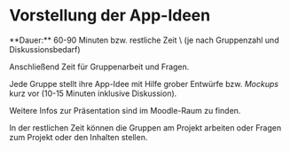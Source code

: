 
# Vorstellung der App-Ideen

<Callout>
  **Dauer:** 60-90 Minuten bzw. restliche Zeit \
  (je nach Gruppenzahl und Diskussionsbedarf)

  Anschließend Zeit für Gruppenarbeit und Fragen.
</Callout>

Jede Gruppe stellt ihre App-Idee mit Hilfe grober Entwürfe bzw. _Mockups_ kurz vor (10-15 Minuten inklusive Diskussion).

Weitere Infos zur Präsentation sind im Moodle-Raum zu finden.

In der restlichen Zeit können die Gruppen am Projekt arbeiten oder Fragen zum Projekt oder den Inhalten stellen.